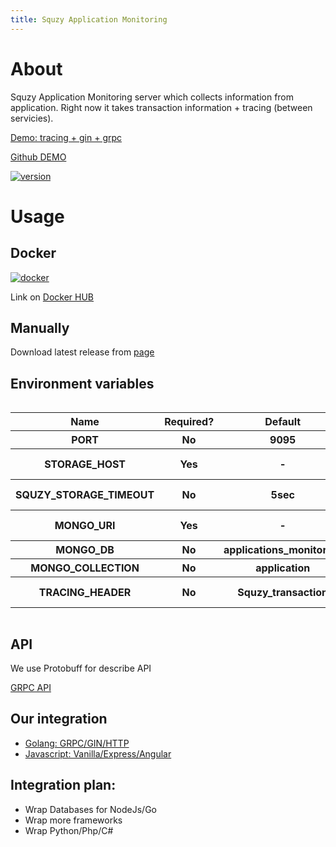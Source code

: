 ```yaml
---
title: Squzy Application Monitoring
---
```


# About

Squzy Application Monitoring server which collects information from application.
Right now it takes transaction information + tracing (between servicies).

[Demo: tracing + gin + grpc](https://demo.squzy.app/transactions/Y_jLC4hlwirv0PYqvSVG5)

[Github DEMO](https://github.com/squzy/test_tracing)

[![version](https://img.shields.io/github/v/release/squzy/squzy.svg)](https://github.com/squzy/squzy)

# Usage

## Docker

[![docker](https://img.shields.io/docker/pulls/squzy/squzy_application_monitoring)](https://hub.docker.com/repository/docker/squzy/squzy_application_monitoring)

Link on [Docker HUB](https://hub.docker.com/repository/docker/squzy/squzy_application_monitoring)

## Manually

Download latest release from [page](https://github.com/squzy/squzy/releases)

## Environment variables

<div style="overflow-x:auto;">
  <table>
  <tbody>
    <tr>
      <th>Name</th>
      <th>Required?</th>
      <th>Default</th>
      <th>Description</th>
    </tr>
    <tr>
      <th>PORT</th>
      <th>No</th>
      <th>9095</th>
      <th>GRPC port to listen</th>
    </tr>
    <tr>
      <th>STORAGE_HOST</th>
      <th>Yes</th>
      <th>-</th>
      <th>The host for storage connection</th>
    </tr>
    <tr>
      <th>SQUZY_STORAGE_TIMEOUT</th>
      <th>No</th>
      <th>5sec</th>
      <th>Timeout for each request for storage</th>
    </tr>
    <tr>
      <th>MONGO_URI</th>
      <th>Yes</th>
      <th>-</th>
      <th>Mongo URI - mongodb://localhost:27017</th>
    </tr>
    <tr>
      <th>MONGO_DB</th>
      <th>No</th>
      <th>applications_monitoring</th>
      <th>Which DB use</th>
    </tr>
    <tr>
      <th>MONGO_COLLECTION</th>
      <th>No</th>
      <th>application</th>
      <th>Which collection use</th>
    </tr>
    <tr>
      <th>TRACING_HEADER</th>
      <th>No</th>
      <th>Squzy_transaction</th>
      <th>Which header to trace between servicies</th>
    </tr>
    </tbody>
  </table>
</div>

## API

We use Protobuff for describe API

[GRPC API](https://github.com/squzy/squzy_proto/blob/master/proto/v1/squzy_application_monitoring.proto)

## Our integration

- [Golang: GRPC/GIN/HTTP](https://github.com/squzy/squzy_go)
- [Javascript: Vanilla/Express/Angular](https://github.com/squzy/squzy_node)

## Integration plan:

- Wrap Databases for NodeJs/Go
- Wrap more frameworks
- Wrap Python/Php/C#